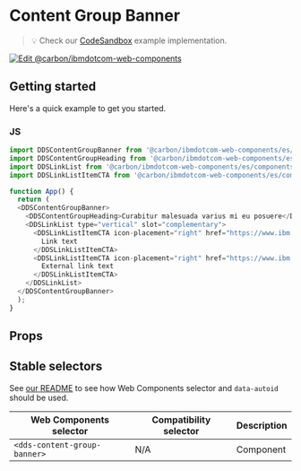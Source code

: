 
# Content Group Banner

> 💡 Check our
> [CodeSandbox](https://githubbox.com/carbon-design-system/carbon-for-ibm-dotcom/tree/main/packages/web-components/examples/codesandbox/components-react/content-group-banner)
> example implementation.

[![Edit @carbon/ibmdotcom-web-components](https://codesandbox.io/static/img/play-codesandbox.svg)](https://githubbox.com/carbon-design-system/carbon-for-ibm-dotcom/tree/main/packages/web-components/examples/codesandbox/components-react/content-group-banner)

## Getting started

Here's a quick example to get you started.

### JS

```javascript
import DDSContentGroupBanner from '@carbon/ibmdotcom-web-components/es/components-react/content-group-banner/content-group-banner';
import DDSContentGroupHeading from '@carbon/ibmdotcom-web-components/es/components-react/content-group/content-group-heading';
import DDSLinkList from '@carbon/ibmdotcom-web-components/es/components-react/link-list/link-list';
import DDSLinkListItemCTA from '@carbon/ibmdotcom-web-components/es/components-react/cta/link-list-item-cta';

function App() {
  return (
  <DDSContentGroupBanner>
    <DDSContentGroupHeading>Curabitur malesuada varius mi eu posuere</DDSContentGroupHeading>
    <DDSLinkList type="vertical" slot="complementary">
      <DDSLinkListItemCTA icon-placement="right" href="https://www.ibm.com" cta-type="local">
        Link text
      </DDSLinkListItemCTA>
      <DDSLinkListItemCTA icon-placement="right" href="https://www.ibm.com" cta-type="external">
        External link text
      </DDSLinkListItemCTA>
    </DDSLinkList>
  </DDSContentGroupBanner>
  );
}
```

## Props

<Props of={PropTypesRef} />

## Stable selectors

See [our README](https://github.com/carbon-design-system/carbon-for-ibm-dotcom/tree/main/packages/web-components#stable-selectors-for-analytics-and-integratione2e-testing-in-web-components) to see how Web Components selector and `data-autoid` should be used.

| Web Components selector | Compatibility selector | Description |
| ----------------------- | ---------------------- | ----------- |
| `<dds-content-group-banner>`        | N/A                    | Component   |

<Description markdown={contributing} />
